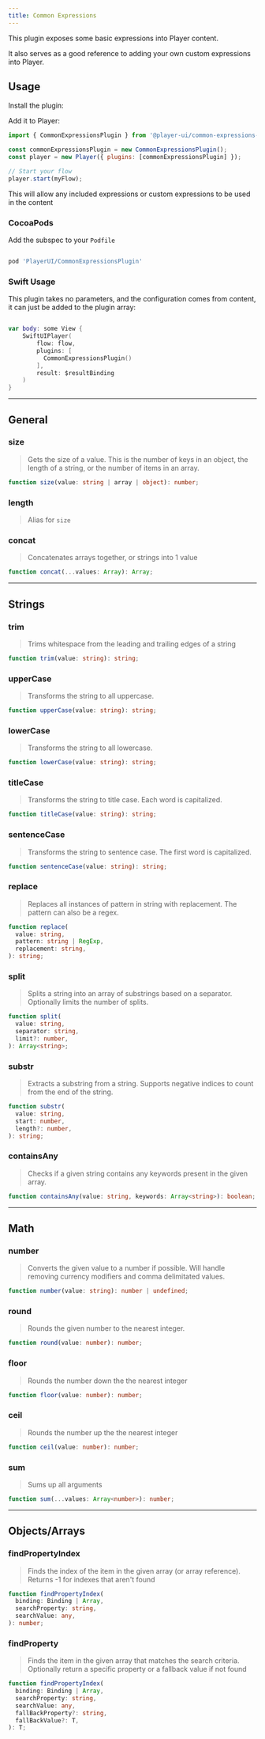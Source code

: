 ```yaml
---
title: Common Expressions
---
```



This plugin exposes some basic expressions into Player content.

It also serves as a good reference to adding your own custom expressions into Player.

## Usage

<PlatformTabs>
  <Fragment slot='core'>

Install the plugin:

<PackageManagers pkg="@player-ui/common-expressions-plugin" />

Add it to Player:

```js
import { CommonExpressionsPlugin } from '@player-ui/common-expressions-plugin';

const commonExpressionsPlugin = new CommonExpressionsPlugin();
const player = new Player({ plugins: [commonExpressionsPlugin] });

// Start your flow
player.start(myFlow);
```

This will allow any included expressions or custom expressions to be used in the content

  </Fragment>

<Fragment slot='ios'>

### CocoaPods

Add the subspec to your `Podfile`

```ruby

pod 'PlayerUI/CommonExpressionsPlugin'

```

### Swift Usage

This plugin takes no parameters, and the configuration comes from content, it can just be added to the plugin array:

```swift

var body: some View {
    SwiftUIPlayer(
        flow: flow,
        plugins: [
          CommonExpressionsPlugin()
        ],
        result: $resultBinding
    )
}
```

</Fragment>

</PlatformTabs>

---

## General

### size

> Gets the size of a value. This is the number of keys in an object, the length of a string, or the number of items in an array.

```ts
function size(value: string | array | object): number;
```

### length

> Alias for `size`

### concat

> Concatenates arrays together, or strings into 1 value

```ts
function concat(...values: Array): Array;
```

---

## Strings

### trim

> Trims whitespace from the leading and trailing edges of a string

```ts
function trim(value: string): string;
```

### upperCase

> Transforms the string to all uppercase.

```ts
function upperCase(value: string): string;
```

### lowerCase

> Transforms the string to all lowercase.

```ts
function lowerCase(value: string): string;
```

### titleCase

> Transforms the string to title case. Each word is capitalized.

```ts
function titleCase(value: string): string;
```

### sentenceCase

> Transforms the string to sentence case. The first word is capitalized.

```ts
function sentenceCase(value: string): string;
```

### replace

> Replaces all instances of pattern in string with replacement. The pattern can also be a regex.

```ts
function replace(
  value: string,
  pattern: string | RegExp,
  replacement: string,
): string;
```

### split

> Splits a string into an array of substrings based on a separator. Optionally limits the number of splits.

```ts
function split(
  value: string,
  separator: string,
  limit?: number,
): Array<string>;
```

### substr

> Extracts a substring from a string. Supports negative indices to count from the end of the string.

```ts
function substr(
  value: string,
  start: number,
  length?: number,
): string;
```

### containsAny

> Checks if a given string contains any keywords present in the given array.

```ts
function containsAny(value: string, keywords: Array<string>): boolean;
```

---

## Math

### number

> Converts the given value to a number if possible. Will handle removing currency modifiers and comma delimitated values.

```ts
function number(value: string): number | undefined;
```

### round

> Rounds the given number to the nearest integer.

```ts
function round(value: number): number;
```

### floor

> Rounds the number down the the nearest integer

```ts
function floor(value: number): number;
```

### ceil

> Rounds the number up the the nearest integer

```ts
function ceil(value: number): number;
```

### sum

> Sums up all arguments

```ts
function sum(...values: Array<number>): number;
```

---

## Objects/Arrays

### findPropertyIndex

> Finds the index of the item in the given array (or array reference). Returns -1 for indexes that aren't found

```ts
function findPropertyIndex(
  binding: Binding | Array,
  searchProperty: string,
  searchValue: any,
): number;
```

### findProperty

> Finds the item in the given array that matches the search criteria. Optionally return a specific property or a fallback value if not found

```ts
function findPropertyIndex(
  binding: Binding | Array,
  searchProperty: string,
  searchValue: any,
  fallBackProperty?: string,
  fallBackValue?: T,
): T;
```
